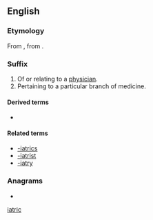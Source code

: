 {{also|iatric}}
==English==

===Etymology===
From {{bor|en|grc|ιατρικός|ἰᾱτρικός|medical}}, from {{suffix|sc=polytonic|ἰατρός|t1=doctor|ικός|t2={{m|en|-ic}}|lang=grc|nocat=1}}.

===Suffix===
{{en-suffix}}

# Of or relating to a [[physician]].
# Pertaining to a particular branch of medicine.

====Derived terms====
{{suffixsee|en}}
* {{l|en|-iatrician}}

====Related terms====
* [[-iatrics]]
* [[-iatrist]]
* [[-iatry]]

===Anagrams===
* {{anagrams|en|a=aciirt|Tricia}}

[[Category:English words suffixed with -ic|iatric]]